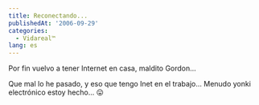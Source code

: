 ```yaml
---
title: Reconectando...
publishedAt: '2006-09-29'
categories:
  - Vidareal™
lang: es
---
```


Por fin vuelvo a tener Internet en casa, maldito Gordon...

Que mal lo he pasado, y eso que tengo Inet en el trabajo... Menudo yonki electrónico estoy hecho... 😛
